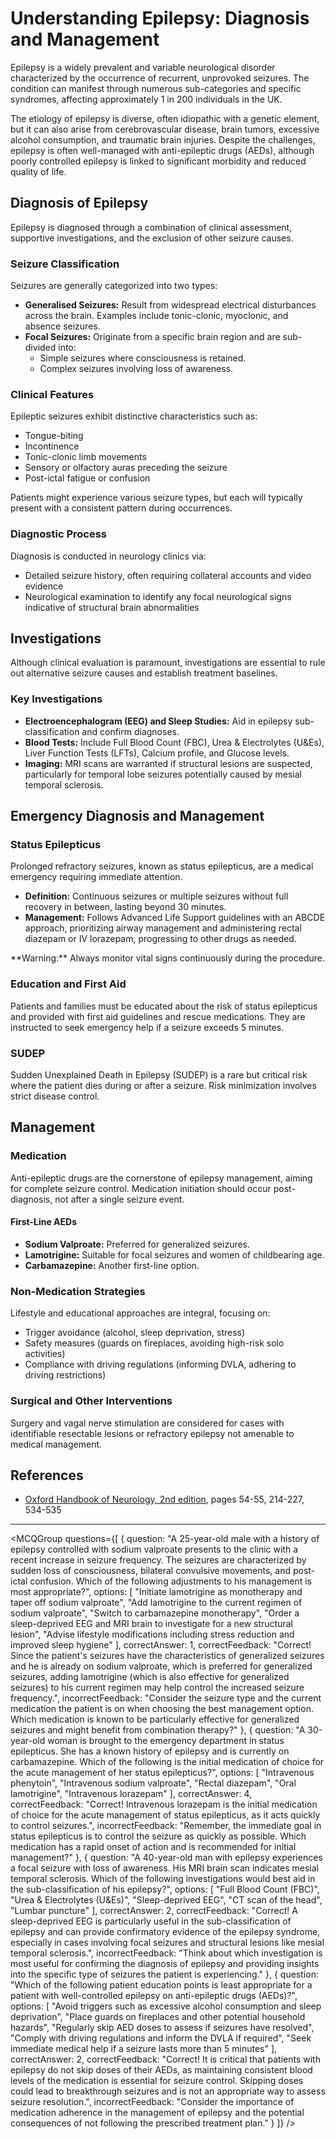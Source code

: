 
# Understanding Epilepsy: Diagnosis and Management

Epilepsy is a widely prevalent and variable neurological disorder characterized by the occurrence of recurrent, unprovoked seizures. The condition can manifest through numerous sub-categories and specific syndromes, affecting approximately 1 in 200 individuals in the UK.

The etiology of epilepsy is diverse, often idiopathic with a genetic element, but it can also arise from cerebrovascular disease, brain tumors, excessive alcohol consumption, and traumatic brain injuries. Despite the challenges, epilepsy is often well-managed with anti-epileptic drugs (AEDs), although poorly controlled epilepsy is linked to significant morbidity and reduced quality of life.

## Diagnosis of Epilepsy

Epilepsy is diagnosed through a combination of clinical assessment, supportive investigations, and the exclusion of other seizure causes.

### Seizure Classification

Seizures are generally categorized into two types:

- **Generalised Seizures:** Result from widespread electrical disturbances across the brain. Examples include tonic-clonic, myoclonic, and absence seizures.
- **Focal Seizures:** Originate from a specific brain region and are sub-divided into:
  - Simple seizures where consciousness is retained.
  - Complex seizures involving loss of awareness.

### Clinical Features

Epileptic seizures exhibit distinctive characteristics such as:

- Tongue-biting
- Incontinence
- Tonic-clonic limb movements
- Sensory or olfactory auras preceding the seizure
- Post-ictal fatigue or confusion

Patients might experience various seizure types, but each will typically present with a consistent pattern during occurrences.

### Diagnostic Process

Diagnosis is conducted in neurology clinics via:

- Detailed seizure history, often requiring collateral accounts and video evidence
- Neurological examination to identify any focal neurological signs indicative of structural brain abnormalities

## Investigations

Although clinical evaluation is paramount, investigations are essential to rule out alternative seizure causes and establish treatment baselines.

### Key Investigations

- **Electroencephalogram (EEG) and Sleep Studies:** Aid in epilepsy sub-classification and confirm diagnoses.
- **Blood Tests:** Include Full Blood Count (FBC), Urea & Electrolytes (U&Es), Liver Function Tests (LFTs), Calcium profile, and Glucose levels.
- **Imaging:** MRI scans are warranted if structural lesions are suspected, particularly for temporal lobe seizures potentially caused by mesial temporal sclerosis.

## Emergency Diagnosis and Management

### Status Epilepticus

Prolonged refractory seizures, known as status epilepticus, are a medical emergency requiring immediate attention.

- **Definition:** Continuous seizures or multiple seizures without full recovery in between, lasting beyond 30 minutes.
- **Management:** Follows Advanced Life Support guidelines with an ABCDE approach, prioritizing airway management and administering rectal diazepam or IV lorazepam, progressing to other drugs as needed.

<Callout emoji="⚠️">
**Warning:** Always monitor vital signs continuously during the procedure.
</Callout>

### Education and First Aid

Patients and families must be educated about the risk of status epilepticus and provided with first aid guidelines and rescue medications. They are instructed to seek emergency help if a seizure exceeds 5 minutes.

### SUDEP

Sudden Unexplained Death in Epilepsy (SUDEP) is a rare but critical risk where the patient dies during or after a seizure. Risk minimization involves strict disease control.

## Management

### Medication

Anti-epileptic drugs are the cornerstone of epilepsy management, aiming for complete seizure control. Medication initiation should occur post-diagnosis, not after a single seizure event.

#### First-Line AEDs

- **Sodium Valproate:** Preferred for generalized seizures.
- **Lamotrigine:** Suitable for focal seizures and women of childbearing age.
- **Carbamazepine:** Another first-line option.

### Non-Medication Strategies

Lifestyle and educational approaches are integral, focusing on:

- Trigger avoidance (alcohol, sleep deprivation, stress)
- Safety measures (guards on fireplaces, avoiding high-risk solo activities)
- Compliance with driving regulations (informing DVLA, adhering to driving restrictions)

### Surgical and Other Interventions

Surgery and vagal nerve stimulation are considered for cases with identifiable resectable lesions or refractory epilepsy not amenable to medical management.

## References

- [Oxford Handbook of Neurology, 2nd edition](#), pages 54-55, 214-227, 534-535

---

<MCQGroup questions={[
  {
    question: "A 25-year-old male with a history of epilepsy controlled with sodium valproate presents to the clinic with a recent increase in seizure frequency. The seizures are characterized by sudden loss of consciousness, bilateral convulsive movements, and post-ictal confusion. Which of the following adjustments to his management is most appropriate?",
    options: [
      "Initiate lamotrigine as monotherapy and taper off sodium valproate",
      "Add lamotrigine to the current regimen of sodium valproate",
      "Switch to carbamazepine monotherapy",
      "Order a sleep-deprived EEG and MRI brain to investigate for a new structural lesion",
      "Advise lifestyle modifications including stress reduction and improved sleep hygiene"
    ],
    correctAnswer: 1,
    correctFeedback: "Correct! Since the patient's seizures have the characteristics of generalized seizures and he is already on sodium valproate, which is preferred for generalized seizures, adding lamotrigine (which is also effective for generalized seizures) to his current regimen may help control the increased seizure frequency.",
    incorrectFeedback: "Consider the seizure type and the current medication the patient is on when choosing the best management option. Which medication is known to be particularly effective for generalized seizures and might benefit from combination therapy?"
  },
  {
    question: "A 30-year-old woman is brought to the emergency department in status epilepticus. She has a known history of epilepsy and is currently on carbamazepine. Which of the following is the initial medication of choice for the acute management of her status epilepticus?",
    options: [
      "Intravenous phenytoin",
      "Intravenous sodium valproate",
      "Rectal diazepam",
      "Oral lamotrigine",
      "Intravenous lorazepam"
    ],
    correctAnswer: 4,
    correctFeedback: "Correct! Intravenous lorazepam is the initial medication of choice for the acute management of status epilepticus, as it acts quickly to control seizures.",
    incorrectFeedback: "Remember, the immediate goal in status epilepticus is to control the seizure as quickly as possible. Which medication has a rapid onset of action and is recommended for initial management?"
  },
  {
    question: "A 40-year-old man with epilepsy experiences a focal seizure with loss of awareness. His MRI brain scan indicates mesial temporal sclerosis. Which of the following investigations would best aid in the sub-classification of his epilepsy?",
    options: [
      "Full Blood Count (FBC)",
      "Urea & Electrolytes (U&Es)",
      "Sleep-deprived EEG",
      "CT scan of the head",
      "Lumbar puncture"
    ],
    correctAnswer: 2,
    correctFeedback: "Correct! A sleep-deprived EEG is particularly useful in the sub-classification of epilepsy and can provide confirmatory evidence of the epilepsy syndrome, especially in cases involving focal seizures and structural lesions like mesial temporal sclerosis.",
    incorrectFeedback: "Think about which investigation is most useful for confirming the diagnosis of epilepsy and providing insights into the specific type of seizures the patient is experiencing."
  },
  {
    question: "Which of the following patient education points is least appropriate for a patient with well-controlled epilepsy on anti-epileptic drugs (AEDs)?",
    options: [
      "Avoid triggers such as excessive alcohol consumption and sleep deprivation",
      "Place guards on fireplaces and other potential household hazards",
      "Regularly skip AED doses to assess if seizures have resolved",
      "Comply with driving regulations and inform the DVLA if required",
      "Seek immediate medical help if a seizure lasts more than 5 minutes"
    ],
    correctAnswer: 2,
    correctFeedback: "Correct! It is critical that patients with epilepsy do not skip doses of their AEDs, as maintaining consistent blood levels of the medication is essential for seizure control. Skipping doses could lead to breakthrough seizures and is not an appropriate way to assess seizure resolution.",
    incorrectFeedback: "Consider the importance of medication adherence in the management of epilepsy and the potential consequences of not following the prescribed treatment plan."
  }
]} />